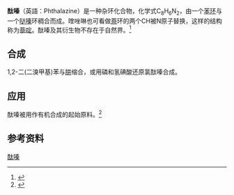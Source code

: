 {{chembox
| verifiedrevid = 408212873
|Reference=<ref>''[[Merck_Index|Merck Index]]'', 11th Edition, '''7344'''.</ref>
|ImageFile=Phthalazin - Phthalazine.svg
|ImageSize=180px
|IUPACName=Phthalazine
|OtherNames=Benzo-orthodiazine<br>2,3-Benzodiazine<br>Benzo[''d'']pyridazine
|Section1={{Chembox Identifiers
| CASNo = 253-52-1
| CASNo_Ref = {{cascite|correct|??}}
|   PubChem = 9207
|   SMILES = C1=CC=C2C=NN=CC2=C1
  |  ChemSpiderID_Ref  = {{chemspidercite|changed|chemspider}}|  ChemSpiderID  =  8852
|  InChI  =  1/C8H6N2/c1-2-4-8-6-10-9-5-7(8)3-1/h1-6H
|  InChIKey  =  LFSXCDWNBUNEEM-UHFFFAOYAE
|  StdInChI_Ref  = {{stdinchicite|changed|chemspider}}|  StdInChI  =  1S/C8H6N2/c1-2-4-8-6-10-9-5-7(8)3-1/h1-6H
|  StdInChIKey_Ref  = {{stdinchicite|changed|chemspider}}|  StdInChIKey  =  LFSXCDWNBUNEEM-UHFFFAOYSA-N
  
}}
|Section2={{Chembox Properties
|  C=8|H=6|N=2
|  Appearance=浅黄色针状晶体
|  Density=
|  MeltingPtCL=90
|  MeltingPtCH=91
|  BoilingPtCL=315
|  BoilingPtCH=317
|  Boiling_notes=分解
|  Solubility=易溶于水<ref name="Alfa">{{Alfa|A12270|Datum=12. Juni 2013|Name=Phthalazine, 98%}}</ref>
|  pKa=3.39<ref>Brown, H.C., et al., in Baude, E.A. and Nachod, F.C., ''Determination of Organic Structures by Physical Methods'', Academic Press, New York, 1955.</ref>
  }}
|Section3={{Chembox Hazards
|  MainHazards=
|  FlashPt=
|  Autoignition=
  }}
}}
'''酞嗪'''（英語：Phthalazine）是一种杂环化合物，化学式C<sub>8</sub>H<sub>6</sub>N<sub>2</sub>，由一个[[苯环|苯环]]与一个[[哒嗪|哒嗪]]环稠合而成。喹唑啉也可看做[[萘|萘]]环的两个CH被N原子替换，这样的结构称为[[萘啶|萘啶]]。酞嗪及其衍生物不存在于自然界。<ref name="Raymond N. Castle"> {{cite | author = Raymond N. Castle | title = The Chemistry of Heterocyclic Compounds, Condensed Pyridazines Including ... | publisher = John Wiley & Sons | ISBN 047018848-0 = | year = 2009 <!--| Online = {{Google Book | BuchID lQx33bsWwdMC = | page = 324}} -->| pages = 324ff}} </ref>

==合成==
1,2-二(二溴甲基)苯与[[肼|肼]]缩合，或用磷和氢碘酸还原氯酞嗪合成。
==应用==
酞嗪被用作有机合成的起始原料。<ref name="Desmond J. Brown, Jonathan A. Ellman, Edward C. Taylor"> {{cite journal | author = Desmond J. Brown, Jonathan A. Ellman, Edward C. Taylor | title = Cinnolines and Phthalazines: Chemistry of Heterocyclic Compounds, Supplement II | publisher = John Wiley & Sons | ISBN 047174411-5 = | year = 2005 | page = 175}}</ref>
==参考资料==
{{reflist}}
{{环状化合物}}
[[Category:酞嗪|]]